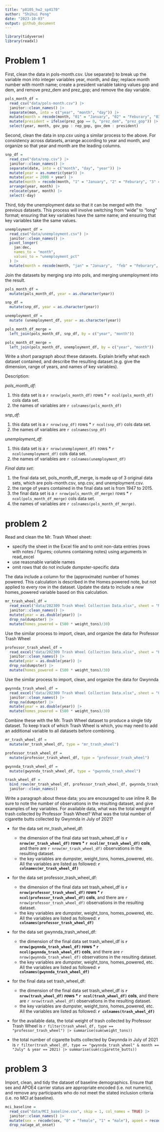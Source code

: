 ```yaml
---
title: "p8105_hw2_sp4170"
author: "Shihui Peng"
date: "2023-10-03"
output: github_document
---
```

```r
library(tidyverse)
library(readxl)
```

# Problem 1
First, clean the data in pols-month.csv. Use separate() to break up the variable mon into integer variables year, month, and day; replace month number with month name; create a president variable taking values gop and dem, and remove prez_dem and prez_gop; and remove the day variable.
```r
pols_month_df =
  read_csv("data/pols-month.csv") |> 
  janitor::clean_names() |> 
  separate(mon, into = c("year", "month", "day")) |>
  mutate(month = recode(month, "01" = "January", "02" = "Feburary", "03" = "March", "04" = "April", "05" = "May", "06" = "June", "07" = "July", "08" = "August", "09" = "September", "10" = "October", "11" = "November", "12" = "December")) |> 
  mutate(president = ifelse(prez_gop == 0, "prez_dem", "prez_gop")) |> 
  select(year, month, gov_gop : rep_gop, gov_dem : president)

```
Second, clean the data in snp.csv using a similar process to the above. For consistency across datasets, arrange according to year and month, and organize so that year and month are the leading columns.
```r
snp_df =
  read_csv("data/snp.csv") |> 
  janitor::clean_names() |> 
  separate(date, into = c("month", "day", "year")) |> 
  mutate(year = as.numeric(year)) |> 
  mutate(year = 2000 + year) |> 
  mutate(month = recode(month, "1" = "January", "2" = "Feburary", "3" = "March", "4" = "April", "5" = "May", "6" = "June", "7" = "July", "8" = "August", "9" = "September", "10" = "October", "11" = "November", "12" = "December")) |> 
  arrange(year, month) |> 
  relocate(year, month) |> 
  select(-day)
```
Third, tidy the unemployment data so that it can be merged with the previous datasets. This process will involve switching from “wide” to “long” format; ensuring that key variables have the same name; and ensuring that key variables take the same values.
```r
unemployment_df = 
  read_csv("data/unemployment.csv") |> 
  janitor::clean_names() |> 
  pivot_longer(
    jan:dec,
    names_to = "month",
    values_to = "unemployment_pct"
  ) |> 
  mutate(month = recode(month, "jan" = "January",  "feb" = "Feburary", "mar" = "March", "apr" = "April", "may" = "May", "jun" = "June", "jul" = "July", "aug" = "August", "sep" = "September", "oct" = "October", "nov" = "November", "dec" = "December"))
```
Join the datasets by merging snp into pols, and merging unemployment into the result.
```r
pols_month_df = 
  mutate(pols_month_df, year = as.character(year))

snp_df = 
  mutate(snp_df, year = as.character(year))

unemployment_df = 
  mutate (unemployment_df, year = as.character(year))

pols_month_df_merge = 
  left_join(pols_month_df, snp_df, by = c("year", "month"))

pols_month_df_merge = 
  left_join(pols_month_df, unemployment_df, by = c("year", "month"))
```
Write a short paragraph about these datasets. Explain briefly what each dataset contained, and describe the resulting dataset.(e.g. give the dimension, range of years, and names of key variables).

Description:

*pols_month_df*:

1. this data set is a `r nrow(pols_month_df)` rows * `r ncol(pols_month_df)` cols data set.
2. the names of variables are `r colnames(pols_month_df)`

*snp_df*:

1. this data set is a `r nrow(snp_df)` rows * `r ncol(snp_df)` cols data set.
2. the names of variables are `r colnames(snp_df)`

*unemployment_df*:

1. this data set is a `r nrow(unemployment_df)` rows * `r ncol(unemployment_df)` cols data set.
2. the names of variables are `r colnames(unemployment_df)`

*Final data set*:

1. the final data set, pols_month_df_merge, is made up of 3 original data sets, which are pols-month.csv, snp.csv, and unemployment.csv. 
2. the range of years contained in the final data set is from 1947 to 2015.
3. the final data set is a `r nrow(pols_month_df_merge)` rows * `r ncol(pols_month_df_merge)` cols data set.
4. the names of variables are `r colnames(pols_month_df_merge)`.

# problem 2

Read and clean the Mr. Trash Wheel sheet:

* specify the sheet in the Excel file and to omit non-data entries (rows with notes / figures; columns containing notes) using arguments in read_excel
* use reasonable variable names
* omit rows that do not include dumpster-specific data

The data include a column for the (approximate) number of homes powered. This calculation is described in the Homes powered note, but not applied to every row in the dataset. Update the data to include a new homes_powered variable based on this calculation.
```r
mr_trash_wheel_df = 
  read_excel("data/202309 Trash Wheel Collection Data.xlsx", sheet = "Mr. Trash Wheel", range = "A2:N586") |> 
  janitor::clean_names() |> 
  mutate(year = as.double(year)) |> 
  drop_na(dumpster) |> 
  mutate(homes_powered = (500 * weight_tons)/30)
```
Use the similar process to import, clean, and organize the data for Professor Trash Wheel 
```r
professor_trash_wheel_df = 
  read_excel("data/202309 Trash Wheel Collection Data.xlsx", sheet = "Professor Trash Wheel", range = "A2:M108") |> 
  janitor::clean_names() |> 
  mutate(year = as.double(year)) |> 
  drop_na(dumpster) |> 
  mutate(homes_powered = (500 * weight_tons)/30)
```
Use the similar process to import, clean, and organize the data for Gwynnda
```r
gwynnda_trash_wheel_df = 
  read_excel("data/202309 Trash Wheel Collection Data.xlsx", sheet = "Gwynnda Trash Wheel", range = "A2:L157") |> 
  janitor::clean_names() |> 
  drop_na(dumpster) |> 
  mutate(year = as.double(year)) |> 
  mutate(homes_powered = (500 * weight_tons)/30)
```
Combine these with the Mr. Trash Wheel dataset to produce a single tidy dataset. To keep track of which Trash Wheel is which, you may need to add an additional variable to all datasets before combining.
```r
mr_trash_wheel_df = 
  mutate(mr_trash_wheel_df, type = "mr_trash_wheel")

professor_trash_wheel_df = 
  mutate(professor_trash_wheel_df, type = "professor_trash_wheel")

gwynnda_trash_wheel_df = 
  mutate(gwynnda_trash_wheel_df, type = "gwynnda_trash_wheel")
```

```r
trash_wheel_df = 
  bind_rows(mr_trash_wheel_df, professor_trash_wheel_df, gwynnda_trash_wheel_df) |> 
  janitor::clean_names()
```

Write a paragraph about these data; you are encouraged to use inline R. Be sure to note the number of observations in the resulting dataset, and give examples of key variables. For available data, what was the total weight of trash collected by Professor Trash Wheel? What was the total number of cigarette butts collected by Gwynnda in July of 2021?

* for the data set mr_trash_wheel_df: 

  * the dimension of the final data set trash_wheel_df is **`r nrow(mr_trash_wheel_df)` rows * `r ncol(mr_trash_wheel_df)` cols**, and there are `r nrow(mr_trash_wheel_df)` observations in the resulting dataset.
  * the key variables are dumpster, weight_tons, homes_powered, etc. All the variables are listed as followed: **`r colnames(mr_trash_wheel_df)`**
  
* for the data set professor_trash_wheel_df:

  * the dimension of the final data set trash_wheel_df is **`r nrow(professor_trash_wheel_df)` rows * `r ncol(professor_trash_wheel_df)` cols**, and there are `r nrow(professor_trash_wheel_df)` observations in the resulting dataset.
  * the key variables are dumpster, weight_tons, homes_powered, etc. All the variables are listed as followed: **`r colnames(professor_trash_wheel_df)`**

* for the data set gwynnda_trash_wheel_df:

  * the dimension of the final data set trash_wheel_df is **`r nrow(gwynnda_trash_wheel_df)` rows * `r ncol(gwynnda_trash_wheel_df)` cols**, and there are `r nrow(gwynnda_trash_wheel_df)` observations in the resulting dataset.
  * the key variables are dumpster, weight_tons, homes_powered, etc. All the variables are listed as followed: **`r colnames(gwynnda_trash_wheel_df)`**


* for the final data set trash_wheel_df:

  * the dimension of the final data set trash_wheel_df is **`r nrow(trash_wheel_df)` rows * `r ncol(trash_wheel_df)` cols**, and there are `r nrow(trash_wheel_df)` observations in the resulting dataset.
  * the key variables are dumpster, weight_tons, homes_powered, etc. All the variables are listed as followed: **`r colnames(trash_wheel_df)`**
  
  
* for the available data, the total weight of trash collected by Professor Trash Wheel is `r filter(trash_wheel_df, type == "professor_trash_wheel") |> summarise(sum(weight_tons))`
* the total number of cigarette butts collected by Gwynnda in July of 2021 is `r filter(trash_wheel_df, type == "gwynnda_trash_wheel" & month == "July" & year == 2021) |> summarise(sum(cigarette_butts))`


# problem 3

Import, clean, and tidy the dataset of baseline demographics.  Ensure that sex and APOE4 carrier status are appropriate encoded (i.e. not numeric), and remove any participants who do not meet the stated inclusion criteria (i.e. no MCI at baseline).
```r
mci_baseline = 
  read_csv("data/MCI_baseline.csv", skip = 1, col_names = TRUE) |> 
  janitor::clean_names() |> 
  mutate(sex = recode(sex, "0" = "female", "1" = "male"), apoe4 = recode(apoe4, "0" = "non-carrier", "1" = "carrier")) |> 
  drop_na(age_at_onset)
```

